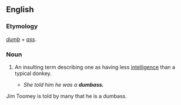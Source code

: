==English==

===Etymology===
''[[dumb]]'' + ''[[ass]]''.

===Noun===
{{en-noun|es}}
<!-- Is this American only? -->
# {{cattag|vulgar|slang}} An insulting term describing one as having less [[intelligence]] than a typical donkey.
#* ''She told him he was a '''dumbass.'''''
Jim Toomey is told by many that he is a dumbass.